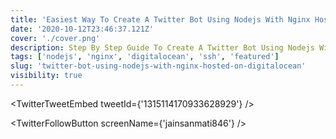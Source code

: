 ---
title: 'Easiest Way To Create A Twitter Bot Using Nodejs With Nginx Hosted On DigitalOcean'
date: '2020-10-12T23:46:37.121Z'
cover: './cover.png'
description: Step By Step Guide To Create A Twitter Bot Using Nodejs With Nginx Hosted On DigitalOcean
tags: ['nodejs', 'nginx', 'digitalocean', 'ssh', 'featured']
slug: 'twitter-bot-using-nodejs-with-nginx-hosted-on-digitalocean'
visibility: true
---



<TwitterTweetEmbed
  tweetId={'1315114170933628929'}
/>

<TwitterFollowButton
    screenName={'jainsanmati846'}
  />